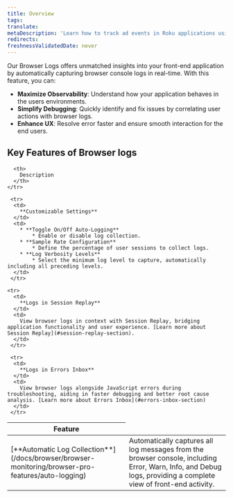 ```yaml
---
title: Overview
tags:
translate:
metaDescription: 'Learn how to track ad events in Roku applications using the New Relic Roku Agent.'
redirects:
freshnessValidatedDate: never
---
```


Our Browser Logs offers unmatched insights into your front-end application by automatically capturing browser console logs in real-time. With this feature, you can:

* **Maximize Observability**: Understand how your application behaves in the users environments.
* **Simplify Debugging**: Quickly identify and fix issues by correlating user actions with browser logs.
* **Enhance UX**: Resolve error faster and ensure smooth interaction for the end users.

## Key Features of Browser logs

<table>
  <thead>
    <tr>
      <th style={{width: "200px"}}>
        Feature
      </th>

      <th>
        Description
      </th>
    </tr>
  </thead>

  <tbody>
    <tr>
      <td>
        [**Automatic Log Collection**](/docs/browser/browser-monitoring/browser-pro-features/auto-logging)
      </td>
      <td>
        Automatically captures all log messages from the browser console, including Error, Warn, Info, and Debug logs, providing a complete view of front-end activity.
      </td>
     </tr>

     <tr>
      <td>
        **Customizable Settings**
      </td>
      <td>
        * **Toggle On/Off Auto-Logging**
            * Enable or disable log collection.
        * **Sample Rate Configuration**
            * Define the percentage of user sessions to collect logs.
        * **Log Verbosity Levels**
            * Select the minimum log level to capture, automatically including all preceding levels.
      </td>
     </tr>

    <tr>
      <td>
        **Logs in Session Replay**
      </td>
      <td>
        View browser logs in context with Session Replay, bridging application functionality and user experience. [Learn more about Session Replay](#session-replay-section).
      </td>
     </tr>

     <tr>
      <td>
        **Logs in Errors Inbox**
      </td>
      <td>
        View browser logs alongside JavaScript errors during troubleshooting, aiding in faster debugging and better root cause analysis. [Learn more about Errors Inbox](#errors-inbox-section)
      </td>
     </tr>
  </tbody>
</table>
